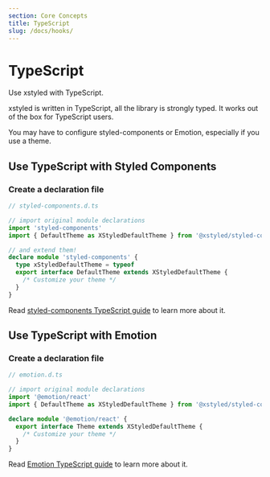 ```yaml
---
section: Core Concepts
title: TypeScript
slug: /docs/hooks/
---
```


# TypeScript

Use xstyled with TypeScript.

xstyled is written in TypeScript, all the library is strongly typed. It works out of the box for TypeScript users.

You may have to configure styled-components or Emotion, especially if you use a theme.

## Use TypeScript with Styled Components

### Create a declaration file

```ts
// styled-components.d.ts

// import original module declarations
import 'styled-components'
import { DefaultTheme as XStyledDefaultTheme } from '@xstyled/styled-components'

// and extend them!
declare module 'styled-components' {
  type xStyledDefaultTheme = typeof
  export interface DefaultTheme extends XStyledDefaultTheme {
    /* Customize your theme */
  }
}
```

Read [styled-components TypeScript guide](https://styled-components.com/docs/api#typescript) to learn more about it.

## Use TypeScript with Emotion

### Create a declaration file

```ts
// emotion.d.ts

// import original module declarations
import '@emotion/react'
import { DefaultTheme as XStyledDefaultTheme } from '@xstyled/styled-components'

declare module '@emotion/react' {
  export interface Theme extends XStyledDefaultTheme {
    /* Customize your theme */
  }
}
```

Read [Emotion TypeScript guide](https://emotion.sh/docs/typescript) to learn more about it.
